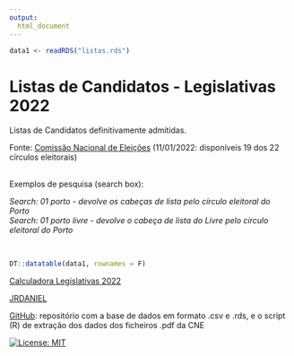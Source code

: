 ```yaml
---
output:
  html_document
---
```


```r
data1 <- readRDS("listas.rds")
```

# Listas de Candidatos - Legislativas 2022

Listas de Candidatos definitivamente admitidas.

Fonte: [Comissão Nacional de Eleições](https://www.cne.pt/content/eleicoes-para-assembleia-da-republica-2022) (11/01/2022: disponíveis 19 dos 22 círculos eleitorais)


<br>
Exemplos de pesquisa (search box):

*Search: 01 porto - devolve os cabeças de lista pelo círculo eleitoral do Porto*  
*Search: 01 porto livre - devolve o cabeça de lista do Livre pelo círculo eleitoral do Porto*

<br>

```r
DT::datatable(data1, rownames = F)
```

<script src='https://storage.ko-fi.com/cdn/scripts/overlay-widget.js'></script>
<script>
  kofiWidgetOverlay.draw('jrdaniel38137', {
    'type': 'floating-chat',
    'floating-chat.donateButton.text': 'Support Us',
    'floating-chat.donateButton.background-color': '#00b9fe',
    'floating-chat.donateButton.text-color': '#fff'
  });
</script>


[Calculadora Legislativas 2022](https://jrdaniel.shinyapps.io/paragrafo)

[JRDANIEL](https://www.linkedin.com/in/jo%C3%A3o-r-daniel-5a164a211)

[GitHub](https://github.com/joaordaniel/listas_legislativas2022): repositório com a base de dados em formato .csv e .rds, e o script (R) de extração dos dados dos ficheiros .pdf da CNE

[![License: MIT](https://img.shields.io/badge/License-MIT-yellow.svg)](https://opensource.org/licenses/MIT)